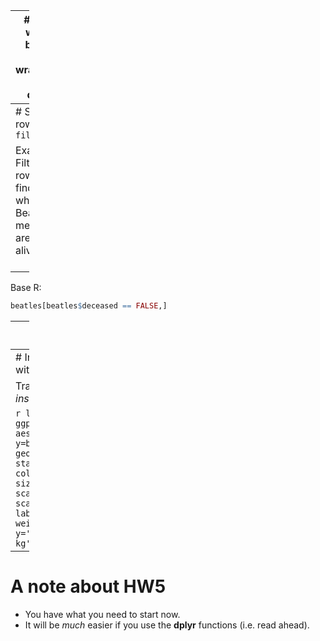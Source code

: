 
---
# Next week: better data wrangling with **dplyr**

<center>
<img src="images/horst_monsters_data_wrangling.png" width="650">
</center>

---
# Select rows with `filter()`

Example: Filter rows to find which Beatles members are still alive?
<br>
<br>

--
Base R:
```r
beatles[beatles$deceased == FALSE,]
```

---
# Select rows with `filter()`

Example: Filter rows to find which Beatles members are still alive?
<br>
<br>

Base R:
```r
beatles[beatles$deceased == FALSE,]
```
<br>

dplyr:
```r
filter(beatles, deceased == FALSE)
```

---
# In 2 weeks: plotting with **ggplot2**

Translating _data_ into _insight_:

```r
library(ggplot2)
ggplot(msleep, aes(x=brainwt, y=bodywt)) +
    geom_point(alpha=0.6) +
    stat_smooth(method='lm', col='red', se=F, size=0.7) +
    scale_x_log10() +
    scale_y_log10() +
    labs(x='log(brain weight) in g', y='log(body weight) in kg') +
    theme_minimal()
```

---
# A note about HW5

- You have what you need to start now.
- It will be _much_ easier if you use the **dplyr** functions (i.e. read ahead).
